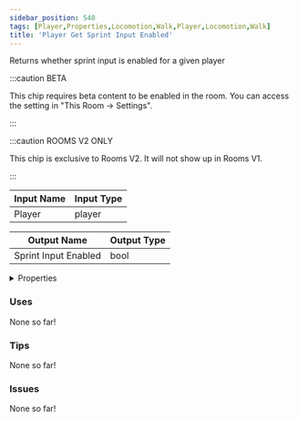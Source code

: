```yaml
---
sidebar_position: 540
tags: [Player,Properties,Locomotion,Walk,Player,Locomotion,Walk]
title: 'Player Get Sprint Input Enabled'
---
```


Returns whether sprint input is enabled for a given player

:::caution BETA

This chip requires beta content to be enabled in the room. You can access the setting in "This Room -> Settings".

:::

:::caution ROOMS V2 ONLY

This chip is exclusive to Rooms V2. It will not show up in Rooms V1.

:::


<EsbSvg />

| Input Name | Input Type |
|-----------|-----------|
| Player | player |

| Output Name | Output Type |
|-----------|-----------|
| Sprint Input Enabled | bool |


<details>
  <summary>Properties</summary>
  <div>
    <div>
    <table>
      <thead>
        <tr>
          <th>Is beta required?</th>
          <th>✅</th>
        </tr>
        <tr>
          <th>Is this chip a trolling risk?</th>
          <th>❌</th>
        </tr>
        <tr>
          <th>Is this chip a role assignment risk?</th>
          <th>❌</th>
        </tr>
        <tr>
          <th>Chip UUID</th>
          <th>0b931a90-b24c-4be8-8503-efeea655c660</th>
        </tr>
      </thead>
    </table>
    </div>
  </div>
</details>

### Uses

None so far!

### Tips

None so far!

### Issues

None so far!